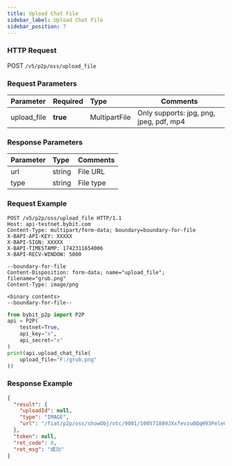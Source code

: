 ```yaml
---
title: Upload Chat File
sidebar_label: Upload Chat File
sidebar_position: 7
---
```


### HTTP Request
POST `/v5/p2p/oss/upload_file`

### Request Parameters
| Parameter | Required | Type | Comments|
|:----- |:-------|:-----|------ |
|upload_file|**true** |MultipartFile |Only supports: jpg, png, jpeg, pdf, mp4 |


### Response Parameters
| Parameter | Type | Comments|
|:----- |:-----|----- |
|url |string |File URL |
|type |string |File type |

### Request Example

<Tabs groupId="programming-languages">
<TabItem value="http" label="HTTP">

```http
POST /v5/p2p/oss/upload_file HTTP/1.1
Host: api-testnet.bybit.com
Content-Type: multipart/form-data; boundary=boundary-for-file
X-BAPI-API-KEY: XXXXX
X-BAPI-SIGN: XXXXX
X-BAPI-TIMESTAMP: 1742311654006
X-BAPI-RECV-WINDOW: 5000

--boundary-for-file
Content-Disposition: form-data; name="upload_file"; filename="grub.png"
Content-Type: image/png

<binary contents>
--boundary-for-file--
```

</TabItem>
<TabItem value="python" label="Python">

```python
from bybit_p2p import P2P
api = P2P(
    testnet=True,
    api_key="x",
    api_secret="x"
)
print(api.upload_chat_file(
    upload_file="F:/grub.png"
))
```

</TabItem>
</Tabs>

### Response Example

```json
{
  "result": {
    "uploadId": null,
    "type": "IMAGE",
    "url": "/fiat/p2p/oss/showObj/otc/9001/100571889JXxfevzu0QqH93PeleC7F4y89zX2U9Qu-lq5Gt3JJxg.png?e=1742570854&token=HtEBxTu3r4o_eUyf_NTQ-3-S00IDrlT_pP8MhvOqjzI="
  },
  "token": null,
  "ret_code": 0,
  "ret_msg": "成功"
}
```
